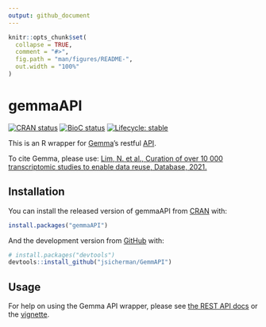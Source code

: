 ```yaml
---
output: github_document
---
```


<!-- README.md is generated from README.Rmd. Please edit that file -->

```r
knitr::opts_chunk$set(
  collapse = TRUE,
  comment = "#>",
  fig.path = "man/figures/README-",
  out.width = "100%"
)
```

# gemmaAPI

<!-- badges: start -->
[![CRAN status](https://www.r-pkg.org/badges/version/gemmaAPI)](https://CRAN.R-project.org/package=gemmaAPI)
[![BioC status](http://www.bioconductor.org/shields/build/release/bioc/gemmaAPI.svg)](https://bioconductor.org/checkResults/release/bioc-LATEST/gemmaAPI)
[![Lifecycle: stable](https://img.shields.io/badge/lifecycle-stable-brightgreen.svg)](https://www.tidyverse.org/lifecycle/#stable)
<!-- badges: end -->

This is an R wrapper for [Gemma](http://gemma.msl.ubc.ca)’s restful [API](https://gemma.msl.ubc.ca/resources/restapidocs/).

To cite Gemma, please use: [Lim, N. et al., Curation of over 10 000 transcriptomic studies to enable data reuse, Database, 2021.](https://doi.org/10.1093/database/baab006)

## Installation

You can install the released version of gemmaAPI from [CRAN](https://CRAN.R-project.org) with:

``` r
install.packages("gemmaAPI")
```

And the development version from [GitHub](https://github.com/) with:

``` r
# install.packages("devtools")
devtools::install_github("jsicherman/GemmAPI")
```
## Usage

For help on using the Gemma API wrapper, please see [the REST API docs](https://gemma.msl.ubc.ca/resources/restapidocs/) or the [vignette](vignettes/Usage.md).
